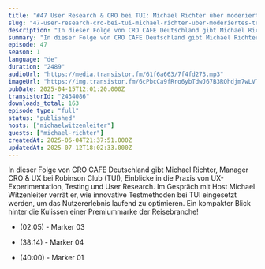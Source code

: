 ```yaml
---
title: "#47 User Research & CRO bei TUI: Michael Richter über moderiertes Testing und Innovation"
slug: "47-user-research-cro-bei-tui-michael-richter-uber-moderiertes-testing-und-innovation"
description: "In dieser Folge von CRO CAFE Deutschland gibt Michael Richter, Manager CRO & UX bei Robinson Club (TUI), Einblicke in die Praxis von UX-Experimentation, Testing und User Research. Im Gespräch mit Host Michael Witzenleiter verrät er, wie innovative Testmethoden bei TUI eingesetzt werden, um das Nutzererlebnis laufend zu optimieren. Ein kompakter Blick hinter die Kulissen einer Premiummarke der Reisebranche!\n\n- (02:05) - Marker 03\n\n- (38:14) - Marker 04\n\n- (40:00) - Marker 01"
summary: "In dieser Folge von CRO CAFE Deutschland gibt Michael Richter, Manager CRO & UX bei Robinson Club (TUI), Einblicke in die Praxis von UX-Experimentation, Testing und User Research. Im Gespräch mit Host Michael Witzenleiter verrät er, wie innovative Testmethoden bei TUI eingesetzt werden, um das Nutzererlebnis laufend zu optimieren. Ein kompakter Blick hinter die Kulissen einer Premiummarke der Reisebranche!\n02:05 - Marker 03\n38:14 - Marker 04\n40:00 - Marker 01"
episode: 47
season: 1
language: "de"
duration: "2489"
audioUrl: "https://media.transistor.fm/61f6a663/7f4fd273.mp3"
imageUrl: "https://img.transistor.fm/6cPbcCa9fRro6ybTdwJ67B3RQhdjm7wLVTsH3lr-cCk/rs:fill:3000:3000:1/q:60/aHR0cHM6Ly9pbWct/dXBsb2FkLXByb2R1/Y3Rpb24udHJhbnNp/c3Rvci5mbS9jMTI0/ODkxYzk5ZjNlOGQz/MTcwNzFhMjIwOGIz/ZWFlZi5qcGc.webp"
pubDate: 2025-04-15T12:01:20.000Z
transistorId: "2434086"
downloads_total: 163
episode_type: "full"
status: "published"
hosts: ["michaelwitzenleiter"]
guests: ["michael-richter"]
createdAt: 2025-06-04T21:37:51.000Z
updatedAt: 2025-07-12T18:02:33.000Z
---
```


In dieser Folge von CRO CAFE Deutschland gibt Michael Richter, Manager CRO & UX bei Robinson Club (TUI), Einblicke in die Praxis von UX-Experimentation, Testing und User Research. Im Gespräch mit Host Michael Witzenleiter verrät er, wie innovative Testmethoden bei TUI eingesetzt werden, um das Nutzererlebnis laufend zu optimieren. Ein kompakter Blick hinter die Kulissen einer Premiummarke der Reisebranche!

- (02:05) - Marker 03

- (38:14) - Marker 04

- (40:00) - Marker 01
